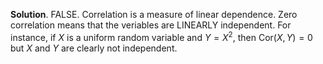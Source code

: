 \color{blue}

**Solution**. FALSE. Correlation is a measure of linear dependence. Zero correlation means that the veriables are LINEARLY independent. For instance, if $X$ is a uniform random variable and $Y=X^2$, then $\text{Cor}(X,Y)=0$ but $X$ and $Y$ are clearly not independent.

\color{black}